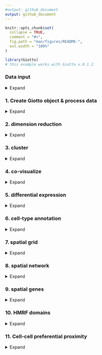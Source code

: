 ```yaml
---
#output: github_document
output: github_document
---
```


<!-- mouse_cortex_1_simple.md is generated from mouse_cortex_1_simple.Rmd Please edit that file -->


```r
knitr::opts_chunk$set(
  collapse = TRUE,
  comment = "#>",
  fig.path = "man/figures/README-",
  out.width = "100%"
)
```


```r
library(Giotto)
# this example works with Giotto v.0.1.2
```

### Data input

<details>
  <summary>Expand</summary>
  \ 
  
[Rodrigues, Stickels et al.](https://science.sciencemag.org/content/363/6434/1463) used Slide-seq as a scalable technology to profile the cerebellum ast spatial resolution.
  
![](./slideseq_data_cerebellum.png){width=20cm} .

```r
## select the directory where you have saved the osmFISH data
Slideseq_data_folder = '/Volumes/Ruben_Seagate/Dropbox/Projects/GC_lab/Ruben_Dries/190225_spatial_package/Data/Slideseq_data/Puck_180430_6/'
bead_positions <- fread(file = paste0(Slideseq_data_folder, '/', "BeadLocationsForR.csv"))
expr_matrix <- fread(paste0(Slideseq_data_folder, '/', "MappedDGEForR.csv"))
expr_mat = as.matrix(expr_matrix[,-1]);rownames(expr_mat) = expr_matrix$Row
```

***

</details>


### 1. Create Giotto object & process data
<details>
  <summary>Expand</summary>
  \ 
 
```r
Slide_test <- createGiottoObject(raw_exprs = expr_mat, spatial_locs = bead_positions[,.(xcoord, ycoord)])
filterDistributions(Slide_test, detection = 'genes', nr_bins = 100, scale_axis = 'log2')
filterDistributions(Slide_test, detection = 'cells', nr_bins = 100, scale_axis = 'log2')
filterCombinations(Slide_test, expression_thresholds = c(1, 1), gene_det_in_min_cells = c(10, 20), min_det_genes_per_cell = c(100, 200))

# spatial data before filtering
visPlot(gobject = Slide_test)

Slide_test <- filterGiotto(gobject = Slide_test,
                           gene_det_in_min_cells = 30,
                           min_det_genes_per_cell = 150)

# remove mt-genes and blood genes (contamination)
non_mito_genes = grep(pattern = 'mt-', Slide_test@gene_ID, value = T, invert = T)
non_mito_or_blood_genes = grep(pattern = 'Hb[ab]', non_mito_genes, value = T, invert = T)

Slide_test = subsetGiotto(gobject = Slide_test, gene_ids = non_mito_or_blood_genes)

## normalize & adjust
Slide_test <- normalizeGiotto(gobject = Slide_test, scalefactor = 10000, verbose = T)
Slide_test <- addStatistics(gobject = Slide_test)
Slide_test <- adjustGiottoMatrix(gobject = Slide_test, expression_values = c('normalized'),
                                batch_columns = NULL, covariate_columns = c('nr_genes', 'total_expr'),
                                return_gobject = TRUE,
                                update_slot = c('custom'))

# spatial data after filtering
visPlot(gobject = Slide_test)
```
  
Slide-seq data before filter steps:
![](./figures/1_before_filter.png){width=16cm} 

Slide-seq data after filter steps:
![](./figures/1_after_filter.png){width=16cm} 

</details>

### 2. dimension reduction

<details>
  <summary>Expand</summary>
  \ 
 
```r
Slide_test <- calculateHVG(gobject = Slide_test, method = 'cov_groups', 
                           zscore_threshold = 0.5, nr_expression_groups = 10)
gene_metadata = fDataDT(Slide_test)
featgenes = gene_metadata[hvg == 'yes' & perc_cells > 0.5 & mean_expr_det > 1]$gene_ID

# PCA
Slide_test <- runPCA(gobject = Slide_test,
                     expression_values = 'custom', genes_to_use = featgenes,
                     scale_unit = F)
signPCA(Slide_test, genes_to_use = featgenes, scale_unit = F, scree_ylim = c(0,0.3))
plotPCA(gobject = Slide_test)
```
![](./figures/2_PCA_screeplot.png){width=16cm} 
![](./figures/2_PCA_reduction.png){width=16cm} 
```r
# UMAP
Slide_test <- runUMAP(Slide_test, dimensions_to_use = 1:9, n_components = 2, n_threads = 4)
plotUMAP(gobject = Slide_test)
```

![](./figures/2_UMAP_reduction.png){width=16cm} 


***

</details>

### 3. cluster

<details>
  <summary>Expand</summary>
  \ 
  
```r
## sNN network (default)
Slide_test <- createNearestNetwork(gobject = Slide_test, dimensions_to_use = 1:9, k = 20)

## Leiden clustering
## 0.2 resolution
Slide_test <- doLeidenCluster(gobject = Slide_test, resolution = 0.2, n_iterations = 500,
                             name = 'leiden_0.2',
                             python_path = "/Users/rubendries/Bin/anaconda3/envs/py36/bin/python")

plotUMAP(gobject = Slide_test,
         cell_color = 'leiden_0.2', 
         point_size = 1.5,
         plot_method = "ggplot",
         show_NN_network = F, 
         edge_alpha = 0.05)
showClusterHeatmap(gobject = Slide_test, cluster_column = 'leiden_0.2')
showClusterDendrogram(Slide_test, cluster_column = 'leiden_0.2')
```

![](./figures/3_UMAP_leiden.png){width=16cm} 

![](./figures/3_heatmap_leiden_clusters.png){width=16cm} 

![](./figures/3_dendrogram_leiden_clusters.png){width=16cm} 

***

</details>


### 4. co-visualize ####
<details>
  <summary>Expand</summary>
  \ 
  
```r
# co-visualization
visSpatDimPlot(gobject = Slide_test, plot_method = 'ggplot',
               sdimx = 'sdimx', sdimy = 'sdimy',
               cell_color = 'leiden_0.2',
               spatial_point_size = 1.5,
               dim_point_size = 1.5,
               show_NN_network = F)
```

Co-visualzation:
![](./figures/4_covisual_leiden.png){width=16cm} 


***

</details>


### 5. differential expression ####

<details>
  <summary>Expand</summary>
  \
  
```r
# markers with scran
markers_scran = findMarkers_one_vs_all(gobject = Slide_test,
                                 method = 'scran',
                                 expression_values = 'normalized',
                                 cluster_column = 'leiden_0.2',
                                 min_genes = 5, rank_score = 2)

# markers with gini
markers_gini = findMarkers_one_vs_all(gobject = Slide_test,
                                       method = 'gini',
                                       expression_values = 'normalized',
                                       cluster_column = 'leiden_0.2',
                                       min_genes = 5, rank_score = 2)

# cluster heatmap with combined markers
markergenes_scran = unique(markers_scran[, head(.SD, 4), by = 'cluster_ID'][['gene_ID']])
markergenes_gini = unique(markers_gini[, head(.SD, 4), by = 'cluster'][['genes']])

plotMetaDataHeatmap(Slide_test,
                    selected_genes = unique(c(markergenes_scran, markergenes_gini)),
                    expression_values = 'scaled',
                    metadata_cols = c('leiden_0.2'))
```

cluster heatmap:
![](./figures/5_DEG_heatmap_clusters.png){width=16cm} 


***

</details>


### 6. cell-type annotation

<details>
  <summary>Expand</summary>
  \
  
```r
## create vector with names
clusters_cerebellum = c('Granule', 'Oligo', 'Purkinje', 'Astrocyte', 'Oligo_mature', 'OPC')
names(clusters_cerebellum) = 1:6
Slide_test = annotateGiotto(gobject = Slide_test, annotation_vector = clusters_cerebellum,
                          cluster_column = 'leiden_0.2', name = 'cell_types')

# all cell types
visSpatDimPlot(gobject = Slide_test, cell_color = 'cell_types', sdimx = 'sdimx', sdimy = 'sdimy',
               dim_point_size = 2, spatial_point_size = 2)

# only Granule cells
visSpatDimPlot(gobject = Slide_test, plot_method = 'ggplot',
               sdimx = 'sdimx', sdimy = 'sdimy',
               cell_color = 'cell_types',
               spatial_point_size = 1.5,
               dim_point_size = 1.5,
               show_NN_network = F,
               select_cell_groups = c('Granule'))

# only Purkinje cells
visSpatDimPlot(gobject = Slide_test, plot_method = 'ggplot',
               sdimx = 'sdimx', sdimy = 'sdimy',
               cell_color = 'cell_types',
               spatial_point_size = 1.5,
               dim_point_size = 1.5,
               show_NN_network = F,
               select_cell_groups = c('Purkinje'))

# only Oligodendrocytes
visSpatDimPlot(gobject = Slide_test, plot_method = 'ggplot',
               sdimx = 'sdimx', sdimy = 'sdimy',
               cell_color = 'cell_types',
               spatial_point_size = 1.5,
               dim_point_size = 1.5,
               show_NN_network = F,
               select_cell_groups = c('Oligo'))
```

![](./figures/6_annotation_cell_types.png){width=16cm} 
![](./figures/6_annotation_cell_types_Granule.png){width=16cm} 
![](./figures/6_annotation_cell_types_Purkinje.png){width=16cm} 
![](./figures/6_annotation_cell_types_Oligo.png){width=16cm} 


  
***

</details>


### 7. spatial grid ####

<details>
  <summary>Expand</summary>
  \
  
```r
## spatial grid
Slide_test <- createSpatialGrid(gobject = Slide_test,
                              sdimx_stepsize = 200,
                              sdimy_stepsize = 200,
                              minimum_padding = 0)
visPlot(Slide_test, cell_color = 'cell_types', sdimx = 'sdimx', sdimy = 'sdimy',
        show_grid = T, grid_color = 'lightblue', spatial_grid_name = 'spatial_grid',
        point_size = 1.5, plot_method = 'ggplot')

```

![](./figures/7_grid_det_cell_types.png){width=16cm} 


```r
#### spatial patterns ####
pattern_cerebellum = detectSpatialPatterns(gobject = Slide_test, 
                                    spatial_grid_name = 'spatial_grid',
                                    min_cells_per_grid = 5, 
                                    scale_unit = T, 
                                    PC_zscore = 1, 
                                    show_plot = T)

showPattern(pattern_cerebellum, dimension = 1,  plot_dim = 2, point_size = 4)
showPatternGenes(pattern_cerebellum, dimension = 1)

showPattern(pattern_cerebellum, dimension = 2,  plot_dim = 2, point_size = 4)
showPatternGenes(pattern_cerebellum, dimension = 2)
```

pattern 1:
![](./figures/7_pattern1_pca.png){width=16cm} 

![](./figures/7_pattern1_pca_genes.png){width=16cm}  


pattern 2:
![](./figures/7_pattern2_pca.png){width=10cm} 

![](./figures/7_pattern2_pca_genes.png){width=10cm} 
***  

</details>



### 8. spatial network ####

<details>
  <summary>Expand</summary>
  \
  
```r
# network
Slide_test <- createSpatialNetwork(gobject = Slide_test, k = 5)
visPlot(gobject = Slide_test, show_network = T,
        sdimx = "sdimx",sdimy = "sdimy",
        network_color = 'blue', spatial_network_name = 'spatial_network',
        point_size = 1, cell_color = 'cell_types')
```

![](./figures/8_spatial_network_k5.png){width=16cm} 
  
```r
# distance restricted
Slide_test <- createSpatialNetwork(gobject = Slide_test, k = 5, maximum_distance = 100, name = 'res_spatial_network')
visPlot(gobject = Slide_test, show_network = T,
        sdimx = "sdimx",sdimy = "sdimy",
        network_color = 'blue', spatial_network_name = 'res_spatial_network',
        point_size = 1, cell_color = 'cell_types')
```

![](./figures/8_spatial_network_k5_restricted.png){width=16cm} 

***  

</details>



### 9. spatial genes ####

<details>
  <summary>Expand</summary>
  \
  
```r
ranktest = binGetSpatialGenes(Slide_test, bin_method = 'rank',
                              do_fisher_test = F, community_expectation = 5,
                              spatial_network_name = 'res_spatial_network', verbose = T)
ranktest[N > 100]
visGenePlot(Slide_test, plot_method = 'ggplot', expression_values = 'scaled',
            genes = c('Aldoc', 'Pcp4', 'Nnat'), point_size = 2,
            cow_n_col = 3, scale_alpha_with_expression = F,
            genes_high_color = 'red', genes_mid_color = 'white', genes_low_color = 'darkblue', midpoint = 0)
```

Spatial genes:  
![](./figures/9_spatial_network_k5_genes.png){width=16cm} 


***

</details>


### 10. HMRF domains ####
<details>
  <summary>Expand</summary>
  \

Not available at this time.

***

</details>



### 11. Cell-cell preferential proximity 

<details>
  <summary>Expand</summary>
  \

![cell-cell](./cell_cell_neighbors.png){width=12cm}  

```r
## calculate frequently seen proximities
cell_proximities = cellProximityEnrichment(gobject = Slide_test,
                                           cluster_column = 'cell_types',
                                           spatial_network_name = 'res_spatial_network',
                                           number_of_simulations = 200)

## barplot
cellProximityBarplot(CPscore = cell_proximities, min_orig_ints = 25, min_sim_ints = 25)
```
barplot:  
![](./figures/10_barplot_cell_cell_enrichment.png){width=16cm} 

```r
## heatmap
cellProximityHeatmap(CPscore = cell_proximities, order_cell_types = T, scale = T,
                     color_breaks = c(-1.5, 0, 1.5), color_names = c('blue', 'white', 'red'))
```
heatmap:  
![](./figures/10_heatmap_cell_cell_enrichment.png){width=16cm} 


```r
## network
cellProximityNetwork(CPscore = cell_proximities)
```
networks:  
![](./figures/10_network_cell_cell_enrichment.png){width=16cm} 


```r
## visualization
spec_interaction = "Oligo--OPC"

## heatmap
cellProximityVisPlot(gobject = Slide_test,
                     interaction_name = spec_interaction,
                     cluster_column = 'cell_types',
                     cell_color = 'cell_types', coord_fix_ratio = 0.5,
                     point_size_select = 4, point_size_other = 2)
```

![](./figures/10_cell_cell_enrichment_selected.png){width=16cm} 


***

</details>




